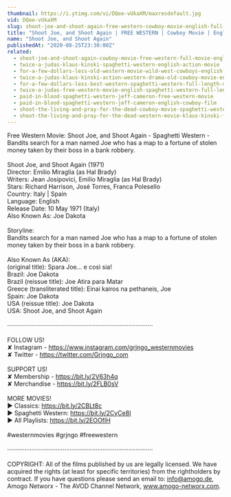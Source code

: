 ```yaml
---
thumbnail: https://i.ytimg.com/vi/DQee-vUkaXM/maxresdefault.jpg
vid: DQee-vUkaXM
slug: shoot-joe-and-shoot-again-free-western-cowboy-movie-english-full-movie-youtube-movies
title: "Shoot Joe, and Shoot Again | FREE WESTERN | Cowboy Movie | English | Full Movie | YouTube Movies"
name: "Shoot Joe, and Shoot Again"
publishedAt: "2020-08-25T23:30:00Z"
related:
  - shoot-joe-and-shoot-again-cowboy-movie-free-western-full-movie-english
  - twice-a-judas-klaus-kinski-spaghetti-western-english-action-movie
  - for-a-few-dollars-less-old-western-movie-wild-west-cowboys-english
  - twice-a-judas-klaus-kinski-action-western-drama-old-cowboy-movie-english
  - for-a-few-dollars-less-best-western-spaghetti-western-full-length-movie-wild-west
  - twice-a-judas-free-western-movie-english-spaghetti-western-full-length
  - paid-in-blood-spaghetti-western-jeff-cameron-free-western-movie
  - paid-in-blood-spaghetti-western-jeff-cameron-english-cowboy-film
  - shoot-the-living-and-pray-for-the-dead-cowboy-movie-spaghetti-western
  - shoot-the-living-and-pray-for-the-dead-western-movie-klaus-kinski-full-movie
---
```


Free Western Movie: Shoot Joe, and Shoot Again - Spaghetti Western - Bandits search for a man named Joe who has a map to a fortune of stolen money taken by their boss in a bank robbery. <br />
<br />
Shoot Joe, and Shoot Again (1971)<br />
Director: Emilio Miraglia (as Hal Brady)<br />
Writers: Jean Josipovici, Emilio Miraglia (as Hal Brady)<br />
Stars: Richard Harrison, José Torres, Franca Polesello<br />
Country: Italy | Spain<br />
Language: English<br />
Release Date: 10 May 1971 (Italy) <br />
Also Known As: Joe Dakota<br />
<br />
Storyline:<br />
Bandits search for a man named Joe who has a map to a fortune of stolen money taken by their boss in a bank robbery.<br />
<br />
Also Known As (AKA):<br />
(original title): Spara Joe... e così sia!<br />
Brazil: Joe Dakota<br />
Brazil (reissue title): Joe Atira para Matar<br />
Greece (transliterated title): Einai kairos na pethaneis, Joe<br />
Spain: Joe Dakota<br />
USA (reissue title): Joe Dakota<br />
USA: Shoot Joe, and Shoot Again<br />
<br />
····················································································<br />
<br />
FOLLOW US!<br />
✘ Instagram - https://www.instagram.com/grjngo_westernmovies<br />
✘ Twitter - https://twitter.com/Grjngo_com<br />
<br />
SUPPORT US!<br />
✘ Membership - https://bit.ly/2V63h4q<br />
✘ Merchandise - https://bit.ly/2FLB0sV<br />
<br />
MORE MOVIES! <br />
► Classics: https://bit.ly/2CBLt8c <br />
► Spaghetti Western: https://bit.ly/2CyCe8I <br />
► All Playlists: https://bit.ly/2EOOfIH <br />
<br />
#westernmovies #grjngo #freewestern<br />
<br />
····················································································<br />
<br />
COPYRIGHT: All of the films published by us are legally licensed. We have acquired the rights (at least for specific territories) from the rightholders by contract. If you have questions please send an email to: info@amogo.de, Amogo Networx - The AVOD Channel Network, www.amogo-networx.com.